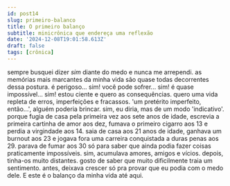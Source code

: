 ```yaml
---
id: post14
slug: primeiro-balanco
title: O primeiro balanço
subtitle: minicrônica que endereça uma reflexão
date: '2024-12-08T19:01:58.613Z'
draft: false
tags: [crônica]
---
```

sempre busquei dizer _sim_ diante do medo e nunca me arrependi.
as memórias mais marcantes da minha vida são quase todas decorrentes
dessa postura. é perigoso... sim! você pode sofrer... sim!
é quase impossível... sim! estou ciente e quero as consequências.
quero uma vida repleta de erros, imperfeições e fracassos. 
'um pretérito imperfeito, então...', alguém poderia brincar.
sim, eu diria, mas de um modo 'indicativo'. porque 
fugia de casa pela primeira vez aos sete anos de idade, 
escrevia a primeira cartinha de amor aos dez,
fumava o primeiro cigarro aos 13 e perdia a virgindade aos 14.
saia de casa aos 21 anos de idade, ganhava um burnout aos 23 e jogava fora uma
carreira conquistada a duras penas aos 29. parava de fumar aos 30 só
para saber que ainda podia fazer coisas praticamente impossíveis.
sim, acumulava amores, amigos e vícios. depois, tinha-os muito distantes.
gosto de saber que muito dificilmente traia um sentimento.
antes, deixava crescer só pra provar que 
eu podia com o medo dele. E este é o balanço da minha vida até aqui.